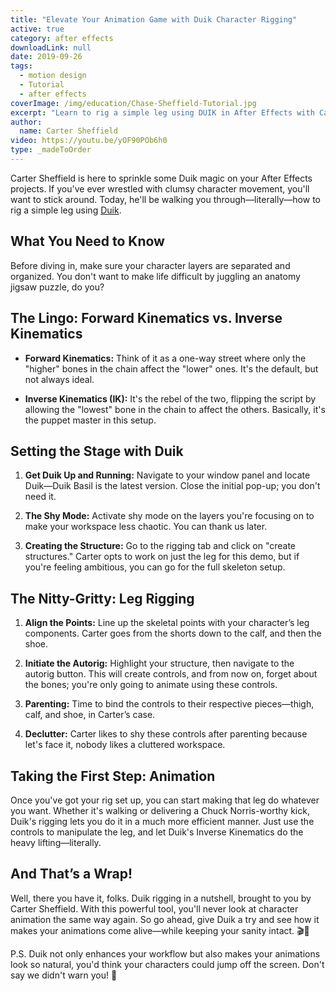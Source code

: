 ```yaml
---
title: "Elevate Your Animation Game with Duik Character Rigging"
active: true
category: after effects
downloadLink: null
date: 2019-09-26
tags:
  - motion design
  - Tutorial
  - after effects
coverImage: /img/education/Chase-Sheffield-Tutorial.jpg
excerpt: "Learn to rig a simple leg using DUIK in After Effects with Carter Sheffield's tutorial. Master inverse kinematics for efficient character animation."
author:
  name: Carter Sheffield
video: https://youtu.be/yOF90POb6h0
type: _madeToOrder
---
```

Carter Sheffield is here to sprinkle some Duik magic on your After Effects projects. If you've ever wrestled with clumsy character movement, you'll want to stick around. Today, he'll be walking you through—literally—how to rig a simple leg using [Duik](https://rxlaboratory.org/tools/duik-angela/).

## What You Need to Know

Before diving in, make sure your character layers are separated and organized. You don't want to make life difficult by juggling an anatomy jigsaw puzzle, do you?

## The Lingo: Forward Kinematics vs. Inverse Kinematics

- **Forward Kinematics:** Think of it as a one-way street where only the "higher" bones in the chain affect the "lower" ones. It's the default, but not always ideal.
  
- **Inverse Kinematics (IK):** It's the rebel of the two, flipping the script by allowing the "lowest" bone in the chain to affect the others. Basically, it's the puppet master in this setup.

## Setting the Stage with Duik

1. **Get Duik Up and Running:** Navigate to your window panel and locate Duik—Duik Basil is the latest version. Close the initial pop-up; you don't need it.

2. **The Shy Mode:** Activate shy mode on the layers you're focusing on to make your workspace less chaotic. You can thank us later.

3. **Creating the Structure:** Go to the rigging tab and click on "create structures." Carter opts to work on just the leg for this demo, but if you're feeling ambitious, you can go for the full skeleton setup.

## The Nitty-Gritty: Leg Rigging 

1. **Align the Points:** Line up the skeletal points with your character’s leg components. Carter goes from the shorts down to the calf, and then the shoe.

2. **Initiate the Autorig:** Highlight your structure, then navigate to the autorig button. This will create controls, and from now on, forget about the bones; you're only going to animate using these controls.

3. **Parenting:** Time to bind the controls to their respective pieces—thigh, calf, and shoe, in Carter’s case.

4. **Declutter:** Carter likes to shy these controls after parenting because let's face it, nobody likes a cluttered workspace.

## Taking the First Step: Animation

Once you've got your rig set up, you can start making that leg do whatever you want. Whether it's walking or delivering a Chuck Norris-worthy kick, Duik's rigging lets you do it in a much more efficient manner. Just use the controls to manipulate the leg, and let Duik's Inverse Kinematics do the heavy lifting—literally.

## And That’s a Wrap!

Well, there you have it, folks. Duik rigging in a nutshell, brought to you by Carter Sheffield. With this powerful tool, you'll never look at character animation the same way again. So go ahead, give Duik a try and see how it makes your animations come alive—while keeping your sanity intact. 🎬🦵

P.S. Duik not only enhances your workflow but also makes your animations look so natural, you'd think your characters could jump off the screen. Don't say we didn't warn you! 🚀
